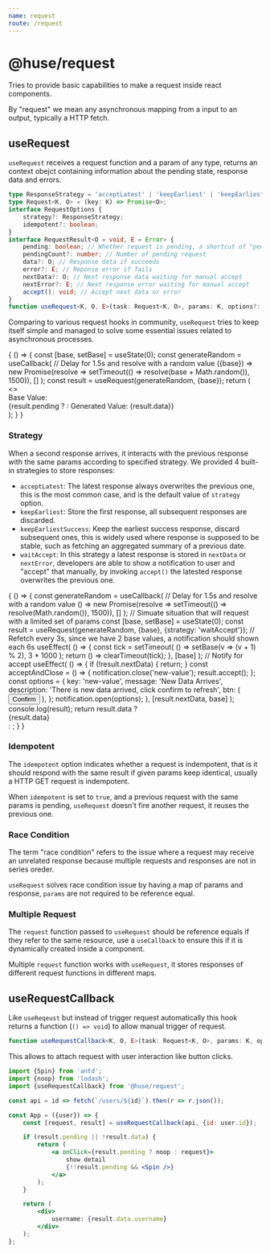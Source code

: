 ```yaml
---
name: request
route: /request
---
```



# @huse/request

Tries to provide basic capabilities to make a request inside react components.

By "request" we mean any asynchronous mapping from a input to an output, typically a HTTP fetch.

## useRequest

`useRequest` receives a request function and a param of any type, returns an context obejct containing information about the pending state, response data and errors.

```typescript
type ResponseStrategy = 'acceptLatest' | 'keepEarliest' | 'keepEarliestSuccess' | 'waitAccept';
type Request<K, O> = (key: K) => Promise<O>;
interface RequestOptions {
    strategy?: ResponseStrategy;
    idempotent?: boolean;
}
interface RequestResult<O = void, E = Error> {
    pending: boolean; // Whether request is pending, a shortcut of "pendingCount > 0"
    pendingCount?: number; // Number of pending request
    data?: O; // Response data if succeeds
    error?: E; // Reponse error if fails
    nextData?: O; // Next response data waiting for manual accept
    nextError?: E; // Next response error waiting for manual accept
    accept(): void; // Accept next data or error
}
function useRequest<K, O, E>(task: Request<K, O>, params: K, options?: RequestOptions): RequestResult<O, E>;
```

Comparing to various request hooks in community, `useRequest` tries to keep itself simple and managed to solve some essential issues related to asynchronous processes.

<Playground>
    {
        () => {
            const [base, setBase] = useState(0);
            const generateRandom = useCallback(
                // Delay for 1.5s and resolve with a random value
                ({base}) => new Promise(resolve => setTimeout(() => resolve(base + Math.random()), 1500)),
                []
            );
            const result = useRequest(generateRandom, {base});
            return (
                <>
                    <div>
                        Base Value: <Slider value={base} min={0} max={9} onChange={setBase} />
                    </div>
                    <div>
                        {result.pending ? <Spin /> : <span>Generated Value: {result.data}</span>}
                    </div>
                </>
            );
        }
    }
</Playground>

### Strategy

When a second response arrives, it interacts with the previous response with the same params according to specified strategy.
We provided 4 built-in strategies to store responses:

- `acceptLatest`: The latest response always overwrites the previous one, this is the most common case, and is the default value of `strategy` option.
- `keepEarliest`: Store the first response, all subsequent responses are discarded.
- `keepEarliestSuccess`: Keep the earliest success response, discard subsequent ones, this is widely used where response is supposed to be stable, such as fetching an aggregated summary of a previous date.
- `waitAccept`: In this strategy a latest response is stored in `nextData` or `nextError`, developers are able to show a notification to user and "accept" that manually, by invoking `accept()` the latested response overwrites the previous one.

<Playground>
    {
        () => {
            const generateRandom = useCallback(
                // Delay for 1.5s and resolve with a random value
                () => new Promise(resolve => setTimeout(() => resolve(Math.random()), 1500)),
                []
            );
            // Simuate situation that will request with a limited set of params
            const [base, setBase] = useState(0);
            const result = useRequest(generateRandom, {base}, {strategy: 'waitAccept'});
            // Refetch every 3s, since we have 2 base values, a notification should shown each 6s
            useEffect(
                () => {
                    const tick = setTimeout(
                        () => setBase(v => (v + 1) % 2),
                        3 * 1000
                    );
                    return () => clearTimeout(tick);
                },
                [base]
            );
            // Notify for accept
            useEffect(
                () => {
                    if (!result.nextData) {
                        return;
                    }
                    const acceptAndClose = () => {
                        notification.close('new-value');
                        result.accept();
                    };
                    const options = {
                        key: 'new-value',
                        message: 'New Data Arrives',
                        description: 'There is new data arrived, click confirm to refresh',
                        btn: (
                            <Button type="primary" size="small" onClick={acceptAndClose}>
                                Confirm
                            </Button>
                        ),
                    };
                    notification.open(options);
                },
                [result.nextData, base]
            );
            console.log(result);
            return result.data ? <div>{result.data}</div> : <Spin />;
        }
    }
</Playground>

### Idempotent

The `idempotent` option indicates whether a request is indempotent, that is it should respond with the same result if given params keep identical, usually a HTTP GET request is indempotent.

When `idempotent` is set to `true`, and a previous request with the same params is pending, `useRequest` doesn't fire another request, it reuses the previous one.

### Race Condition

The term "race condition" refers to the issue where a request may receive an unrelated response because multiple requests and responses are not in series oreder.

`useRequest` solves race condition issue by having a map of params and response, `params` are not required to be reference equal.

### Multiple Request

The `request` function passed to `useRequest` should be reference equals if they refer to the same resource,
use a `useCallback` to ensure this if it is dynamically created inside a component.

Multiple `request` function works with `useRequest`, it stores responses of different request functions in different maps.

## useRequestCallback

Like `useReqeust` but instead of trigger request automatically this hook returns a function (`() => void`) to allow manual trigger of request.

```typescript
function useRequestCallback<K, O, E>(task: Request<K, O>, params: K, options?: RequestOptions): [() => void, RequestResult<O, E>]
```

This allows to attach request with user interaction like button clicks.

```jsx
import {Spin} from 'antd';
import {noop} from 'lodash';
import {useRequestCallback} from '@huse/request';

const api = id => fetch(`/users/${id}`).then(r => r.json());

const App = ({user}) => {
    const [request, result] = useRequestCallback(api, {id: user.id});

    if (result.pending || !result.data) {
        return (
            <a onClick={result.pending ? noop : request}>
                show detail
                {!!result.pending && <Spin />}
            </a>
        );
    }

    return (
        <div>
            username: {result.data.username}
        </div>
    );
};
```
